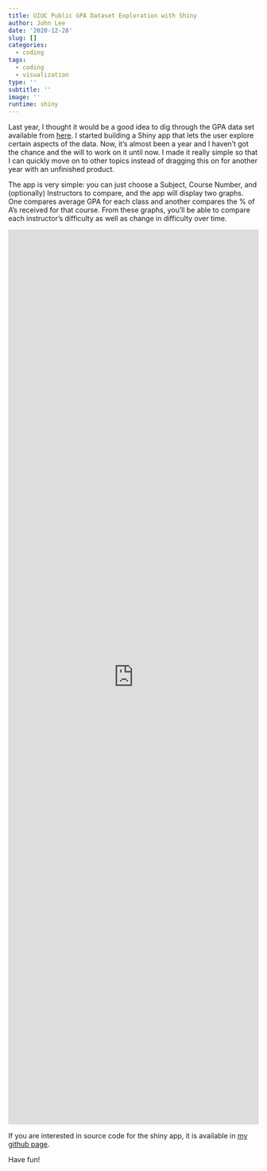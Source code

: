 ```yaml
---
title: UIUC Public GPA Dataset Exploration with Shiny
author: John Lee
date: '2020-12-28'
slug: []
categories:
  - coding
tags:
  - coding
  - visualization
type: ''
subtitle: ''
image: ''
runtime: shiny
---
```


Last year, I thought it would be a good idea to dig through the GPA data set available from [here](https://github.com/wadefagen/datasets/tree/master/gpa). I started building a Shiny app that lets the user explore certain aspects of the data. Now, it's almost been a year and I haven't got the chance and the will to work on it until now. I made it really simple so that I can quickly move on to other topics instead of dragging this on for another year with an unfinished product. 

The app is very simple: you can just choose a Subject, Course Number, and (optionally) Instructors to compare, and the app will display two graphs. One compares average GPA for each class and another compares the % of A's received for that course. From these graphs, you'll be able to compare each instructor's difficulty as well as change in difficulty over time.

<iframe height="1800" width="100%" frameborder="no" src="https://swannyy.shinyapps.io/gpa_explore/"> </iframe>

If you are interested in source code for the shiny app, it is available in [my github page](https://github.com/johnswanlee/UIUC-GPA-Exploration-Shiny-App).

Have fun!